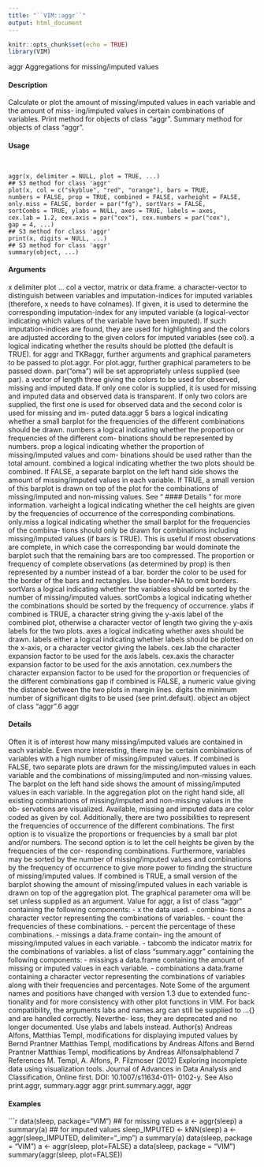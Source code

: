 ```yaml
---
title: "``VIM::aggr``"
output: html_document
---
```

  
```r
knitr::opts_chunk$set(echo = TRUE)
library(VIM)
```

aggr
Aggregations for missing/imputed values

#### Description 

Calculate or plot the amount of missing/imputed values in each variable and the amount of miss-
ing/imputed values in certain combinations of variables.
Print method for objects of class "aggr".
Summary method for objects of class "aggr".

#### Usage 
<pre><code>

aggr(x, delimiter = NULL, plot = TRUE, ...)
## S3 method for class 'aggr'
plot(x, col = c("skyblue", "red", "orange"), bars = TRUE,
numbers = FALSE, prop = TRUE, combined = FALSE, varheight = FALSE,
only.miss = FALSE, border = par("fg"), sortVars = FALSE,
sortCombs = TRUE, ylabs = NULL, axes = TRUE, labels = axes,
cex.lab = 1.2, cex.axis = par("cex"), cex.numbers = par("cex"),
gap = 4, ...)
## S3 method for class 'aggr'
print(x, digits = NULL, ...)
## S3 method for class 'aggr'
summary(object, ...)
</code></pre>

#### Arguments
x
delimiter
plot
...
col
a vector, matrix or data.frame.
a character-vector to distinguish between variables and imputation-indices for imputed variables (therefore, x needs to have colnames). If given, it is used
to determine the corresponding imputation-index for any imputed variable (a logical-vector indicating which values of the variable have been imputed). If
such imputation-indices are found, they are used for highlighting and the colors are adjusted according to the given colors for imputed variables (see col).
a logical indicating whether the results should be plotted (the default is TRUE).
for aggr and TKRaggr, further arguments and graphical parameters to be passed to plot.aggr. For plot.aggr, further graphical parameters to be passed down.
par("oma") will be set appropriately unless supplied (see par).
a vector of length three giving the colors to be used for observed, missing and imputed data. If only one color is supplied, it is used for missing and imputed
data and observed data is transparent. If only two colors are supplied, the first one is used for observed data and the second color is used for missing and im-
puted data.aggr
5
bars a logical indicating whether a small barplot for the frequencies of the different
combinations should be drawn.
numbers a logical indicating whether the proportion or frequencies of the different com-
binations should be represented by numbers.
prop a logical indicating whether the proportion of missing/imputed values and com-
binations should be used rather than the total amount.
combined a logical indicating whether the two plots should be combined. If FALSE, a
separate barplot on the left hand side shows the amount of missing/imputed
values in each variable. If TRUE, a small version of this barplot is drawn on
top of the plot for the combinations of missing/imputed and non-missing values.
See “
#### Details 
” for more information.
varheight a logical indicating whether the cell heights are given by the frequencies of
occurrence of the corresponding combinations.
only.miss a logical indicating whether the small barplot for the frequencies of the combina-
tions should only be drawn for combinations including missing/imputed values
(if bars is TRUE). This is useful if most observations are complete, in which case
the corresponding bar would dominate the barplot such that the remaining bars
are too compressed. The proportion or frequency of complete observations (as
determined by prop) is then represented by a number instead of a bar.
border the color to be used for the border of the bars and rectangles. Use border=NA to
omit borders.
sortVars a logical indicating whether the variables should be sorted by the number of
missing/imputed values.
sortCombs a logical indicating whether the combinations should be sorted by the frequency
of occurrence.
ylabs if combined is TRUE, a character string giving the y-axis label of the combined
plot, otherwise a character vector of length two giving the y-axis labels for the
two plots.
axes a logical indicating whether axes should be drawn.
labels either a logical indicating whether labels should be plotted on the x-axis, or a
character vector giving the labels.
cex.lab the character expansion factor to be used for the axis labels.
cex.axis the character expansion factor to be used for the axis annotation.
cex.numbers the character expansion factor to be used for the proportion or frequencies of the
different combinations
gap if combined is FALSE, a numeric value giving the distance between the two plots
in margin lines.
digits the minimum number of significant digits to be used (see print.default).
object an object of class "aggr".6
aggr

#### Details 

Often it is of interest how many missing/imputed values are contained in each variable. Even more
interesting, there may be certain combinations of variables with a high number of missing/imputed
values.
If combined is FALSE, two separate plots are drawn for the missing/imputed values in each variable
and the combinations of missing/imputed and non-missing values. The barplot on the left hand
side shows the amount of missing/imputed values in each variable. In the aggregation plot on the
right hand side, all existing combinations of missing/imputed and non-missing values in the ob-
servations are visualized. Available, missing and imputed data are color coded as given by col.
Additionally, there are two possibilities to represent the frequencies of occurrence of the different
combinations. The first option is to visualize the proportions or frequencies by a small bar plot
and/or numbers. The second option is to let the cell heights be given by the frequencies of the cor-
responding combinations. Furthermore, variables may be sorted by the number of missing/imputed
values and combinations by the frequency of occurrence to give more power to finding the structure
of missing/imputed values.
If combined is TRUE, a small version of the barplot showing the amount of missing/imputed values
in each variable is drawn on top of the aggregation plot.
The graphical parameter oma will be set unless supplied as an argument.
Value
for aggr, a list of class "aggr" containing the following components: - x the data used. - combina-
tions a character vector representing the combinations of variables. - count the frequencies of these
combinations. - percent the percentage of these combinations. - missings a data.frame contain-
ing the amount of missing/imputed values in each variable. - tabcomb the indicator matrix for the
combinations of variables.
a list of class "summary.aggr" containing the following components: - missings a data.frame
containing the amount of missing or imputed values in each variable. - combinations a data.frame
containing a character vector representing the combinations of variables along with their frequencies
and percentages.
Note
Some of the argument names and positions have changed with version 1.3 due to extended func-
tionality and for more consistency with other plot functions in VIM. For back compatibility, the
arguments labs and names.arg can still be supplied to ...{} and are handled correctly. Neverthe-
less, they are deprecated and no longer documented. Use ylabs and labels instead.
Author(s)
Andreas Alfons, Matthias Templ, modifications for displaying imputed values by Bernd Prantner
Matthias Templ, modifications by Andreas Alfons and Bernd Prantner
Matthias Templ, modifications by Andreas Alfonsalphablend
7
References
M. Templ, A. Alfons, P. Filzmoser (2012) Exploring incomplete data using visualization tools.
Journal of Advances in Data Analysis and Classification, Online first. DOI: 10.1007/s11634-011-
0102-y.
See Also
print.aggr, summary.aggr
aggr
print.summary.aggr, aggr

#### Examples 
```r
data(sleep, package="VIM")
## for missing values
a <- aggr(sleep)
a
summary(a)
## for imputed values
sleep_IMPUTED <- kNN(sleep)
a <- aggr(sleep_IMPUTED, delimiter="_imp")
a
summary(a)
data(sleep, package = "VIM")
a <- aggr(sleep, plot=FALSE)
a
data(sleep, package = "VIM")
summary(aggr(sleep, plot=FALSE))
